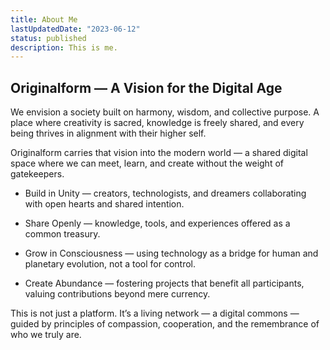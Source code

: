 ```yaml
---
title: About Me
lastUpdatedDate: "2023-06-12"
status: published
description: This is me.
---
```



## Originalform — A Vision for the Digital Age

We envision a society built on harmony, wisdom, and collective purpose. A place where creativity is sacred, knowledge is freely shared, and every being thrives in alignment with their higher self.

Originalform carries that vision into the modern world — a shared digital space where we can meet, learn, and create without the weight of gatekeepers.


- Build in Unity — creators, technologists, and dreamers collaborating with open hearts and shared intention.

- Share Openly — knowledge, tools, and experiences offered as a common treasury.

- Grow in Consciousness — using technology as a bridge for human and planetary evolution, not a tool for control.

- Create Abundance — fostering projects that benefit all participants, valuing contributions beyond mere currency.

This is not just a platform.
It’s a living network — a digital commons — guided by principles of compassion, cooperation, and the remembrance of who we truly are.


